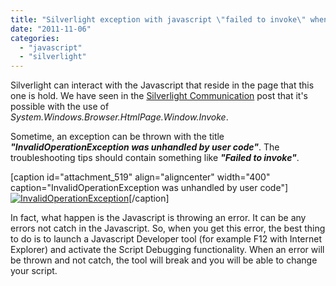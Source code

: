 ```yaml
---
title: "Silverlight exception with javascript \"failed to invoke\" when using HtmlPage.Window.Invoke"
date: "2011-11-06"
categories: 
  - "javascript"
  - "silverlight"
---
```


Silverlight can interact with the Javascript that reside in the page that this one is hold. We have seen in the [Silverlight Communication](http://patrickdesjardins.com/blog/silverlight-communication-with-javascript "Silverlight communication with Javascript") post that it's possible with the use of _System.Windows.Browser.HtmlPage.Window.Invoke_.

Sometime, an exception can be thrown with the title **_"InvalidOperationException was unhandled by user code"_**. The troubleshooting tips should contain something like **_"Failed to invoke"_**.

\[caption id="attachment\_519" align="aligncenter" width="400" caption="InvalidOperationException was unhandled by user code"\][![](http://patrickdesjardins.com/blog/wp-content/uploads/2011/11/invalid-400x213.png "InvalidOperationException")](http://patrickdesjardins.com/blog/silverlight-exception-with-javascript-failed-to-invoke-when-using-htmlpage-window-invoke/invalid)\[/caption\]

In fact, what happen is the Javascript is throwing an error. It can be any errors not catch in the Javascript. So, when you get this error, the best thing to do is to launch a Javascript Developer tool (for example F12 with Internet Explorer) and activate the Script Debugging functionality. When an error will be thrown and not catch, the tool will break and you will be able to change your script.
